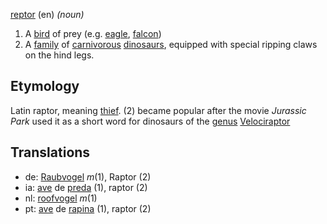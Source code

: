[[Pronounciation Guide|reptor]] (en) ''(noun)''

#A [[bird]] of prey (e.g. [[eagle]], [[falcon]])
#A [[family]] of [[carnivorous]] [[dinosaurs]], equipped with special ripping claws on the hind legs.

==Etymology==

Latin raptor, meaning [[thief]].
(2) became popular after the movie ''Jurassic Park'' used it as a short word for dinosaurs of the [[genus]] [[en:Velociraptor|Velociraptor]]

==Translations==

*de: [[Raubvogel]] ''m''(1), Raptor (2)
*ia: [[ave]] de [[preda]] (1), raptor (2)
*nl: [[roofvogel]] ''m''(1)
*pt: [[ave]] de [[rapina]] (1), raptor (2)